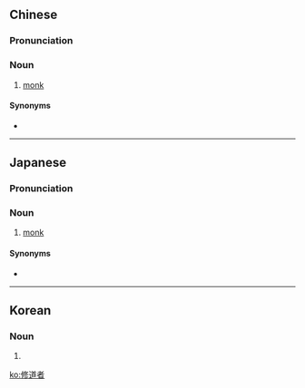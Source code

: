 ==Chinese==
{{zh-forms|type=21}}

===Pronunciation===
{{zh-pron
|m=xiūdàozhě
|c=sau1 dou6 ze2
|cat=n
}}

===Noun===
{{zh-noun}}

# [[monk]]

====Synonyms====
* {{zh-l|修道士}}

----

==Japanese==
{{ja-kanjitab|しゅう|どう|しゃ|yomi=o}}

===Pronunciation===
{{ja-pron|しゅうどうしゃ|y=o}}

===Noun===
{{ja-noun|しゅうどうしゃ}}

# [[monk]]

====Synonyms====
* {{ja-r|修道士|しゅうどうし}}

----

==Korean==
{{ko-hanjatab}}

===Noun===
{{ko-noun|hj|hangeul=수도사}}

# {{hanja form of|수도사|[[monk]]}}

[[ko:修道者]]